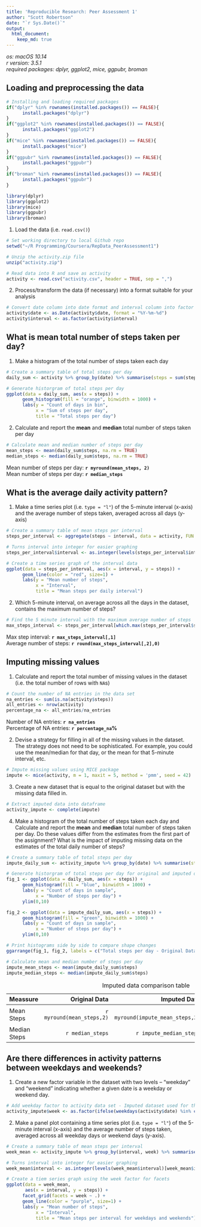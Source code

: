 ```yaml
---
title: 'Reproducible Research: Peer Assessment 1'
author: "Scott Robertson"
date: "`r Sys.Date()`"
output: 
  html_document:
    keep_md: true
---
```

*os: macOS 10.14*  
*r version: 3.5.1*  
*required packages: dplyr, ggplot2, mice, ggpubr, broman*   

## Loading and preprocessing the data
```r
# Installing and loading required packages
if("dplyr" %in% rownames(installed.packages()) == FALSE){
      install.packages("dplyr")
}
if("ggplot2" %in% rownames(installed.packages()) == FALSE){
      install.packages("ggplot2")
}
if("mice" %in% rownames(installed.packages()) == FALSE){
      install.packages("mice")
}
if("ggpubr" %in% rownames(installed.packages()) == FALSE){
      install.packages("ggpubr")
}
if("broman" %in% rownames(installed.packages()) == FALSE){
      install.packages("ggpubr")
}

library(dplyr)
library(ggplot2)
library(mice)
library(ggpubr)
library(broman)
```

1. Load the data (i.e. `read.csv()`)

```r
# Set working directory to local Github repo
setwd("~/R Programming/Coursera/RepData_PeerAssessment1")

# Unzip the activity.zip file
unzip("activity.zip")

# Read data into R and save as activity
activity <- read.csv("activity.csv", header = TRUE, sep = ",")
```

2. Process/transform the data (if necessary) into a format suitable for your analysis

```r
# Convert date column into date format and interval column into factor format
activity$date <- as.Date(activity$date, format = "%Y-%m-%d")
activity$interval <- as.factor(activity$interval)
```

## What is mean total number of steps taken per day?

1. Make a histogram of the total number of steps taken each day

```r
# Create a summary table of total steps per day
daily_sum <- activity %>% group_by(date) %>% summarise(steps = sum(steps))

# Generate historgram of total steps per day
ggplot(data = daily_sum, aes(x = steps)) + 
      geom_histogram(fill = "orange", binwidth = 1000) +
      labs(y = "Count of days in bin",
           x = "Sum of steps per day",
           title = "Total steps per day") 
```

2. Calculate and report the **mean** and **median** total number of steps taken per day

```r
# Calculate mean and median number of steps per day
mean_steps <- mean(daily_sum$steps, na.rm = TRUE)
median_steps <- median(daily_sum$steps, na.rm = TRUE)
```

Mean number of steps per day:  **`r myround(mean_steps, 2)`**  
Mean number of steps per day:  **`r median_steps`**

## What is the average daily activity pattern?

1. Make a time series plot (i.e. `type = "l"`) of the 5-minute interval (x-axis) and the average number of steps taken, averaged across all days (y-axis)  

```r
# Create a summary table of mean steps per interval
steps_per_interval <- aggregate(steps ~ interval, data = activity, FUN = mean)

# Turns interval into integer for easier graphing
steps_per_interval$interval <- as.integer(levels(steps_per_interval$interval)[steps_per_interval$interval])

# Create a time series graph of the interval data
ggplot(data = steps_per_interval, aes(x = interval, y = steps)) +
      geom_line(color = "red", size=1) +
      labs(y = "Mean number of steps",
           x = "Interval",
           title = "Mean steps per daily interval")
```

2. Which 5-minute interval, on average across all the days in the dataset, contains the maximum number of steps?  

```r
# Find the 5 minute interval with the maximum average number of steps
max_steps_interval <- steps_per_interval[which.max(steps_per_interval$steps),]
```

Max step interval: **`r max_steps_interval[,1]`**  
Average number of steps: **`r round(max_steps_interval[,2],0)`**

## Imputing missing values

1. Calculate and report the total number of missing values in the dataset (i.e. the total number of rows with `NA`s)  

```r
# Count the number of NA entries in the data set
na_entries <- sum(is.na(activity$steps))
all_entries <- nrow(activity)
percentage_na <- all_entries/na_entries
```

Number of NA entries: **`r na_entries`**  
Percentage of NA entries: **`r percentage_na`%**

2. Devise a strategy for filling in all of the missing values in the dataset. The strategy does not need to be sophisticated. For example, you could use the mean/median for that day, or the mean for that 5-minute interval, etc.  

```r
# Impute missing values using MICE package
impute <- mice(activity, m = 1, maxit = 5, method = 'pmm', seed = 42)
```

3. Create a new dataset that is equal to the original dataset but with the missing data filled in.

```r
# Extract imputed data into dataframe
activity_impute <- complete(impute)
```

4. Make a histogram of the total number of steps taken each day and Calculate and report the **mean** and **median** total number of steps taken per day. Do these values differ from the estimates from the first part of the assignment? What is the impact of imputing missing data on the estimates of the total daily number of steps?

```r
# Create a summary table of total steps per day
impute_daily_sum <- activity_impute %>% group_by(date) %>% summarise(steps = sum(steps))

# Generate historgram of total steps per day for original and imputed data
fig_1 <- ggplot(data = daily_sum, aes(x = steps)) + 
      geom_histogram(fill = "blue", binwidth = 1000) +
      labs(y = "Count of days in sample",
           x = "Number of steps per day") +
      ylim(0,10)

fig_2 <- ggplot(data = impute_daily_sum, aes(x = steps)) + 
      geom_histogram(fill = "green", binwidth = 1000) +
      labs(y = "Count of days in sample",
           x = "Number of steps per day") +
      ylim(0,10)

# Print histograms side by side to compare shape changes
ggarrange(fig_1, fig_2, labels = c("Total steps per day - Original Data", "Total steps per day - Imputed Data"), font.label = list(size = 10, face = "bold"), ncol = 1, nrow = 2)

# Calculate mean and median number of steps per day
impute_mean_steps <- mean(impute_daily_sum$steps)
impute_median_steps <- median(impute_daily_sum$steps)
```

: Imputed data comparison table

| Meassure | Original Data| Imputed Data| Variation|
|:---------|-------------:|------------:|---------:|
| Mean Steps | `r myround(mean_steps,2)`| `r myround(impute_mean_steps,2)`| `r myround(impute_mean_steps - mean_steps,2)`|
| Median Steps | `r median_steps`| `r impute_median_steps`| `r impute_median_steps - median_steps`|

## Are there differences in activity patterns between weekdays and weekends?

1. Create a new factor variable in the dataset with two levels -- "weekday" and "weekend" indicating whether a given date is a weekday or weekend day.

```r
# Add weekday factor to activity data set - Imputed dataset used for this section
activity_impute$week <- as.factor(ifelse(weekdays(activity$date) %in% c("Saturday", "Sunday"), "weekend", "weekday"))
```

2. Make a panel plot containing a time series plot (i.e. `type = "l"`) of the 5-minute interval (x-axis) and the average number of steps taken, averaged across all weekday days or weekend days (y-axis).

```r
# Create a summary table of mean steps per interval
week_mean <- activity_impute %>% group_by(interval, week) %>% summarise(steps = sum(steps))

# Turns interval into integer for easier graphing
week_mean$interval <- as.integer(levels(week_mean$interval)[week_mean$interval])

# Create a tiem series graph using the week factor for facets
ggplot(data = week_mean, 
       aes(x = interval, y = steps)) +
      facet_grid(facets = week ~ .) +
      geom_line(color = "purple", size=1) +
      labs(y = "Mean number of steps",
           x = "Interval",
           title = "Mean steps per interval for weekdays and weekends")
```